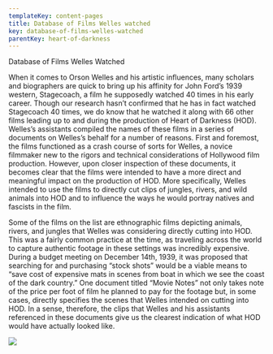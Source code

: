 ```yaml
---
templateKey: content-pages
title: Database of Films Welles watched
key: database-of-films-welles-watched
parentKey: heart-of-darkness
---
```

Database of Films Welles Watched



When it comes to Orson Welles and his artistic influences, many scholars and biographers are quick to bring up his affinity for John Ford’s 1939 western, Stagecoach, a film he supposedly watched 40 times in his early career. Though our research hasn’t confirmed that he has in fact watched Stagecoach 40 times, we do know that he watched it along with 66 other films leading up to and during the production of Heart of Darkness (HOD). Welles’s assistants compiled the names of these films in a series of documents on Welles’s behalf for a number of reasons. First and foremost, the films functioned as a crash course of sorts for Welles, a novice filmmaker new to the rigors and technical considerations of Hollywood film production. However, upon closer inspection of these documents, it becomes clear that the films were intended to have a more direct and meaningful impact on the production of HOD. More specifically, Welles intended to use the films to directly cut clips of jungles, rivers, and wild animals into HOD and to influence the ways he would portray natives and fascists in the film.

Some of the films on the list are ethnographic films depicting animals, rivers, and jungles that Welles was considering directly cutting into HOD. This was a fairly common practice at the time, as traveling across the world to capture authentic footage in these settings was incredibly expensive. During a budget meeting on December 14th, 1939, it was proposed that searching for and purchasing “stock shots” would be a viable means to “save cost of expensive mats in scenes from boat in which we see the coast of the dark country.” One document titled “Movie Notes” not only takes note of the price per foot of film he planned to pay for the footage but, in some cases, directly specifies the scenes that Welles intended on cutting into HOD. In a sense, therefore, the clips that Welles and his assistants referenced in these documents give us the clearest indication of what HOD would have actually looked like. 



![](/assets/screen-shot-2019-11-19-at-8.55.31-am.png)
